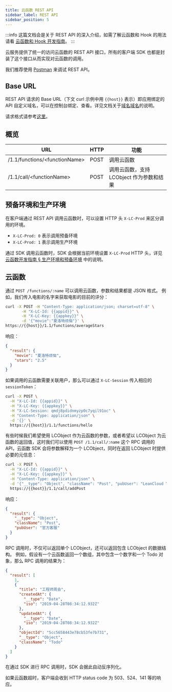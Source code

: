 ```yaml
---
title: 云函数 REST API
sidebar_label: REST API
sidebar_position: 5
---
```



:::info
这篇文档会是关于 REST API 的深入介绍，如需了解云函数和 Hook 的用法请看 [云函数和 Hook 开发指南](/sdk/engine/functions/guides)。
:::

云服务提供了统一的访问云函数的 REST API 接口，所有的客户端 SDK 也都是封装了这个接口从而实现对云函数的调用。

我们推荐使用 [Postman](https://www.postman.com/) 来调试 REST API。

## Base URL

REST API 请求的 Base URL（下文 curl 示例中用 `{{host}}` 表示）即应用绑定的 API 自定义域名，可以在控制台绑定、查看。详见文档关于<Conditional brand="tds">[域名](/sdk/storage/guide/setup-dotnet/#域名)</Conditional><Conditional brand="leancloud">[域名](https://leancloud.cn/docs/custom-api-domain-guide.html)</Conditional>的说明。

请求格式请参考[这里](/sdk/storage/guide/rest/#请求格式)。

## 概览

| URL                                 | HTTP | 功能                                     |
| ----------------------------------- | ---- | ---------------------------------------- |
| /1.1/functions/&lt;functionName&gt; | POST | 调用云函数                               |
| /1.1/call/&lt;functionName&gt;      | POST | 调用云函数，支持 LCObject 作为参数和结果 |

## 预备环境和生产环境

在客户端通过 REST API 调用云函数时，可以设置 HTTP 头 `X-LC-Prod` 来区分调用的环境。

- `X-LC-Prod: 0` 表示调用预备环境
- `X-LC-Prod: 1` 表示调用生产环境

通过 SDK 调用云函数时，SDK 会根据当前环境设置 `X-LC-Prod` HTTP 头，详见 [云函数开发指南 § 生产环境和预备环境](/sdk/engine/functions/guides/#生产环境和预备环境) 中的说明。

## 云函数

通过 `POST /functions/:name` 可以调用云函数，参数和结果都是 JSON 格式。
例如，我们传入电影的名字来获取电影的目前的评分：

```sh
curl -X POST -H "Content-Type: application/json; charset=utf-8" \
       -H "X-LC-Id: {{appid}}" \
       -H "X-LC-Key: {{appkey}}" \
       -d '{"movie":"夏洛特烦恼"}' \
https://{{host}}/1.1/functions/averageStars
```

响应：

```json
{
  "result": {
    "movie": "夏洛特烦恼",
    "stars": "2.5"
  }
}
```

如果调用的云函数需要关联用户，那么可以通过 `X-LC-Session` 传入相应的 `sessionToken`：

```sh
curl -X POST \
  -H "X-LC-Id: {{appid}}" \
  -H "X-LC-Key: {{appkey}}" \
  -H "X-LC-Session: qmdj8pdidnmyzp0c7yqil91oc" \
  -H "Content-Type: application/json" \
  -d '{}' \
  https://{{host}}/1.1/functions/hello
```

有些时候我们希望使用 LCObject 作为云函数的参数，或者希望以 LCObject 为云函数的返回值，这时我们可以使用 `POST /1.1/call/:name` 这个 RPC 调用的 API，云函数 SDK 会将参数解释为一个 LCObject，同时在返回 LCObject 时提供必要的元信息：

```sh
curl -X POST \
  -H "X-LC-Id: {{appid}}" \
  -H "X-LC-Key: {{appkey}}" \
  -H "Content-Type: application/json" \
  -d '{"__type": "Object", "className": "Post", "pubUser": "LeanCloud 官方客服"}' \
  https://{{host}}/1.1/call/addPost
```

响应：

```json
{
  "result": {
    "__type": "Object",
    "className": "Post",
    "pubUser": "官方客服"
  }
}
```

RPC 调用时，不仅可以返回单个 LCObject，还可以返回包含 LCObject 的数据结构。
例如，假设有一个云函数返回一个数组，其中包含一个数字和一个 Todo 对象，那么 RPC 调用的结果为：

```json
{
  "result": [
    1,
    {
      "title": "工程师周会",
      "createdAt": {
        "__type": "Date",
        "iso": "2019-04-28T08:34:12.932Z"
      },
      "updatedAt": {
        "__type": "Date",
        "iso": "2019-04-28T08:34:12.932Z"
      },
      "objectId": "5cc5658443e78cb53fe7b731",
      "__type": "Object",
      "className": "Todo"
    }
  ]
}
```

在通过 SDK 进行 RPC 调用时，SDK 会据此自动反序列化。

如果云函数超时，客户端会收到 HTTP status code 为 503、524、141 等的响应。
